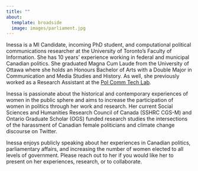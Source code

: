 ```yaml
---
title: ""
about:
  template: broadside
  image: images/parliament.jpg
---
```


Inessa is a MI Candidate, incoming PhD student, and computational political communications researcher at the University of Toronto's Faculty of Information. She has 10 years' experience working in federal and municipal Canadian politics. She graduated Magna Cum Laude from the University of Ottawa where she holds an Honours Bachelor of Arts with a Double Major in Communication and Media Studies and History. As well, she previously worked as a Research Assistant at the [Pol Comm Tech Lab](https://www.polcommtech.com/).

Inessa is passionate about the historical and contemporary experiences of women in the public sphere and aims to increase the participation of women in politics through her work and research. Her current Social Sciences and Humanities Research Council of Canada (SSHRC CGS-M) and Ontario Graduate Scholar (OGS) funded research studies the intersections of the harassment of Canadian female politicians and climate change discourse on Twitter.

Inessa enjoys publicly speaking about her experiences in Canadian politics, parliamentary affairs, and increasing the number of women elected to all levels of government. Please reach out to her if you would like her to present on her experiences, research, or to collaborate.
